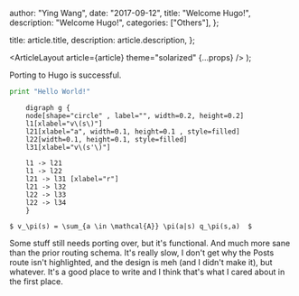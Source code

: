 
  author: "Ying Wang",
  date: "2017-09-12",
  title: "Welcome Hugo!",
  description: "Welcome Hugo!",
  categories: ["Others"],
};

  title: article.title,
  description: article.description,
};

  <ArticleLayout article={article} theme="solarized" {...props} />
);

Porting to Hugo is successful.

```python
print "Hello World!"
```

```viz-dot
    digraph g {
    node[shape="circle" , label="", width=0.2, height=0.2]
    l1[xlabel="v\(s\)"]
    l21[xlabel="a", width=0.1, height=0.1 , style=filled]
    l22[width=0.1, height=0.1, style=filled]
    l31[xlabel="v\(s'\)"]

    l1 -> l21
    l1 -> l22
    l21 -> l31 [xlabel="r"]
    l21 -> l32
    l22 -> l33
    l22 -> l34
    }
```

`$ v_\pi(s) = \sum_{a \in \mathcal{A}} \pi(a|s) q_\pi(s,a)  $`

Some stuff still needs porting over, but it's functional. And much more sane than the prior routing schema. It's really slow, I don't get why the Posts route isn't highlighted, and the design is meh (and I didn't make it), but whatever. It's a good place to write and I think that's what I cared about in the first place.

